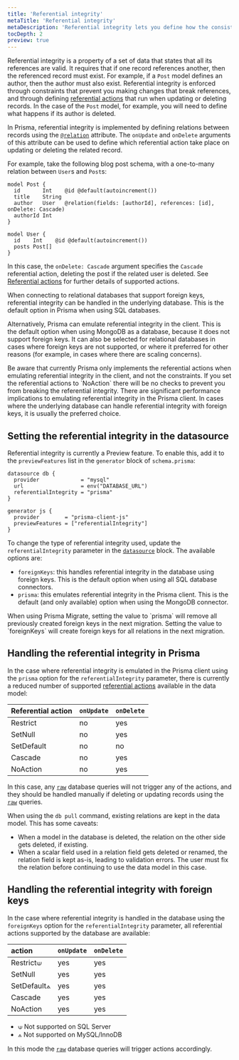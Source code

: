 ```yaml
---
title: 'Referential integrity'
metaTitle: 'Referential integrity'
metaDescription: 'Referential integrity lets you define how the consistency of relations is handled.'
tocDepth: 2
preview: true
---
```


<TopBlock>

Referential integrity is a property of a set of data that states that all its references are valid. It requires that if one record references another, then the referenced record must exist. For example, if a `Post` model defines an author, then the author must also exist. Referential integrity is enforced through constraints that prevent you making changes that break references, and through defining [referential actions](/concepts/components/prisma-schema/relations/referential-actions) that run when updating or deleting records. In the case of the `Post` model, for example, you will need to define what happens if its author is deleted.

In Prisma, referential integrity is implemented by defining relations between records using the [`@relation`](/reference/api-reference/prisma-schema-reference#relation) attribute. The `onUpdate` and `onDelete` arguments of this attribute can be used to define which referential action take place on updating or deleting the related record.

For example, take the following blog post schema, with a one-to-many relation between `User`s and `Post`s:

```prisma file=schema.prisma highlight=4;normal
model Post {
  id       Int    @id @default(autoincrement())
  title    String
  author   User   @relation(fields: [authorId], references: [id], onDelete: Cascade)
  authorId Int
}

model User {
  id    Int    @id @default(autoincrement())
  posts Post[]
}
```

In this case, the `onDelete: Cascade` argument specifies the `Cascade` referential action, deleting the post if the related user is deleted. See [Referential actions](/concepts/components/prisma-schema/relations/referential-actions) for further details of supported actions.

When connecting to relational databases that support foreign keys, referential integrity can be handled in the underlying database. This is the default option in Prisma when using SQL databases.

Alternatively, Prisma can emulate referential integrity in the client. This is the default option when using MongoDB as a database, because it does not support foreign keys. It can also be selected for relational databases in cases where foreign keys are not supported, or where it preferred for other reasons (for example, in cases where there are scaling concerns).

<Admonition type="warning">
  Be aware that currently Prisma only implements the referential actions when
  emulating referential integrity in the client, and not the constraints. If you
  set the referential actions to `NoAction` there will be no checks to prevent
  you from breaking the referential integrity.
</Admonition>

<Admonition type="warning">
  There are significant performance implications to emulating referential
  integrity in the Prisma client. In cases where the underlying database can
  handle referential integrity with foreign keys, it is usually the preferred
  choice.
</Admonition>

</TopBlock>

## Setting the referential integrity in the datasource

Referential integrity is currently a Preview feature. To enable this, add it to the `previewFeatures` list in the `generator` block of `schema.prisma`:

```prisma file=schema.prisma
datasource db {
  provider             = "mysql"
  url                  = env("DATABASE_URL")
  referentialIntegrity = "prisma"
}

generator js {
  provider        = "prisma-client-js"
  previewFeatures = ["referentialIntegrity"]
}
```

To change the type of referential integrity used, update the `referentialIntegrity` parameter in the [`datasource`](/reference/api-reference/prisma-schema-reference#datasource) block. The available options are:

- `foreignKeys`: this handles referential integrity in the database using foreign keys. This is the default option when using all SQL database connectors.
- `prisma`: this emulates referential integrity in the Prisma client. This is the default (and only available) option when using the MongoDB connector.

<Admonition type="warning">
  When using Prisma Migrate, setting the value to `prisma` will remove all
  previously created foreign keys in the next migration. Setting the value to
  `foreignKeys` will create foreign keys for all relations in the next
  migration.
</Admonition>

## Handling the referential integrity in Prisma

In the case where referential integrity is emulated in the Prisma client using the `prisma` option for the `referentialIntegrity` parameter, there is currently a reduced number of supported [referential actions](/concepts/components/prisma-schema/relations/referential-actions) available in the data model:

| Referential action | `onUpdate` | `onDelete` |
| :----------------- | :--------- | :--------- |
| Restrict           | no         | yes        |
| SetNull            | no         | yes        |
| SetDefault         | no         | no         |
| Cascade            | no         | yes        |
| NoAction           | no         | yes        |

In this case, any [`raw`](https://www.prisma.io/docs/concepts/components/prisma-client/raw-database-access) database queries will not trigger any of the actions, and they should be handled manually if deleting or updating records using the [`raw`](https://www.prisma.io/docs/concepts/components/prisma-client/raw-database-access) queries.

When using the `db pull` command, existing relations are kept in the data model. This has some caveats:

- When a model in the database is deleted, the relation on the other side gets deleted, if existing.
- When a scalar field used in a relation field gets deleted or renamed, the relation field is kept as-is, leading to validation errors. The user must fix the relation before continuing to use the data model in this case.

## Handling the referential integrity with foreign keys

In the case where referential integrity is handled in the database using the `foreignKeys` option for the `referentialIntegrity` parameter, all referential actions supported by the database are available:

| action      | `onUpdate` | `onDelete` |
| :---------- | :--------- | :--------- |
| Restrict⟒   | yes        | yes        |
| SetNull     | yes        | yes        |
| SetDefault⟑ | yes        | yes        |
| Cascade     | yes        | yes        |
| NoAction    | yes        | yes        |

- ⟒ Not supported on SQL Server
- ⟑ Not supported on MySQL/InnoDB

In this mode the [`raw`](https://www.prisma.io/docs/concepts/components/prisma-client/raw-database-access) database queries will trigger actions accordingly.
